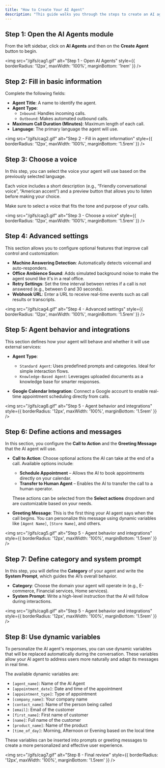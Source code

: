 ```yaml
---
title: "How to Create Your AI Agent"
description: "This guide walks you through the steps to create an AI agent in Callin.io, including all configurable options and features."
---
```


## Step 1: Open the AI Agents module

From the left sidebar, click on **AI Agents** and then on the **Create Agent** button to begin.

<img
  src="/gifs/cag1.gif"
  alt="Step 1 - Open AI Agents"
  style={{ borderRadius: '12px', maxWidth: '100%', marginBottom: '1rem' }}
/>


## Step 2: Fill in basic information

Complete the following fields:

- **Agent Title**: A name to identify the agent.
- **Agent Type**:
  - `Inbound`: Handles incoming calls.
  - `Outbound`: Makes automated outbound calls.
- **Maximum Call Duration (Minutes)**: Maximum length of each call.
- **Language**: The primary language the agent will use.

<img
  src="/gifs/cag2.gif"
  alt="Step 2 - Fill in agent information"
  style={{ borderRadius: '12px', maxWidth: '100%', marginBottom: '1.5rem' }}
/>

## Step 3: Choose a voice

In this step, you can select the voice your agent will use based on the previously selected language.

Each voice includes a short description (e.g., “Friendly conversational voice”, “American accent”) and a preview button that allows you to listen before making your choice.

Make sure to select a voice that fits the tone and purpose of your calls.

<img
  src="/gifs/cag3.gif"
  alt="Step 3 - Choose a voice"
  style={{ borderRadius: '12px', maxWidth: '100%', marginBottom: '1.5rem' }}
/>


## Step 4: Advanced settings

This section allows you to configure optional features that improve call control and customization:

- **Machine Answering Detection**: Automatically detects voicemail and auto-responders.
- **Office Ambience Sound**: Adds simulated background noise to make the agent sound like it's in a real office.
- **Retry Settings**: Set the time interval between retries if a call is not answered (e.g., between 0 and 30 seconds).
- **Webhook URL**: Enter a URL to receive real-time events such as call results or transcripts.

<img
  src="/gifs/cag4.gif"
  alt="Step 4 - Advanced settings"
  style={{ borderRadius: '12px', maxWidth: '100%', marginBottom: '1.5rem' }}
/>


## Step 5: Agent behavior and integrations

This section defines how your agent will behave and whether it will use external services:

- **Agent Type**:
  - `Standard Agent`: Uses predefined prompts and categories. Ideal for simple interaction flows.
  - `Knowledge-Based Agent`: Leverages uploaded documents as a knowledge base for smarter responses.

- **Google Calendar Integration**: Connect a Google account to enable real-time appointment scheduling directly from calls.

<img
  src="/gifs/cag8.gif"
  alt="Step 5 - Agent behavior and integrations"
  style={{ borderRadius: '12px', maxWidth: '100%', marginBottom: '1.5rem' }}
/>

## Step 6: Define actions and messages

In this section, you configure the **Call to Action** and the **Greeting Message** that the AI agent will use.

- **Call to Action**: Choose optional actions the AI can take at the end of a call. Available options include:
  - **Schedule Appointment** – Allows the AI to book appointments directly on your calendar.
  - **Transfer to Human Agent** – Enables the AI to transfer the call to a human operator.

  These actions can be selected from the **Select actions** dropdown and are customizable based on your needs.

- **Greeting Message**: This is the first thing your AI agent says when the call begins. You can personalize this message using dynamic variables like `[Agent Name]`, `[Store Name]`, and others.

<img
  src="/gifs/cag5.gif"
  alt="Step 5 - Agent behavior and integrations"
  style={{ borderRadius: '12px', maxWidth: '100%', marginBottom: '1.5rem' }}
/>

## Step 7: Define category and system prompt

In this step, you will define the **Category** of your agent and write the **System Prompt**, which guides the AI’s overall behavior.

- **Category**: Choose the domain your agent will operate in (e.g., E-commerce, Financial services, Home services).
- **System Prompt**: Write a high-level instruction that the AI will follow during interactions.

<img
  src="/gifs/cag8.gif"
  alt="Step 5 - Agent behavior and integrations"
  style={{ borderRadius: '12px', maxWidth: '100%', marginBottom: '1.5rem' }}
/>

## Step 8: Use dynamic variables

To personalize the AI agent's responses, you can use dynamic variables that will be replaced automatically during the conversation. These variables allow your AI agent to address users more naturally and adapt its messages in real time.

The available dynamic variables are:

- `[agent_name]`: Name of the AI Agent  
- `[appointment_date]`: Date and time of the appointment  
- `[appointment_type]`: Type of appointment  
- `[company_name]`: Your company name  
- `[contact_name]`: Name of the person being called  
- `[email]`: Email of the customer  
- `[first_name]`: First name of customer  
- `[name]`: Full name of the customer  
- `[product_name]`: Name of the product  
- `[time_of_day]`: Morning, Afternoon or Evening based on the local time

These variables can be inserted into prompts or greeting messages to create a more personalized and effective user experience.

<img
  src="/gifs/cag7.gif"
  alt="Step 8 - Final review"
  style={{ borderRadius: '12px', maxWidth: '100%', marginBottom: '1.5rem' }}
/>
